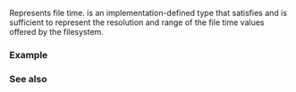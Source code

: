 {{cpp/experimental/fs/title|file_time_type}}
{{cpp/experimental/fs/navbar}}
{{dcl begin}}
{{dcl header | experimental/filesystem}}
{{dcl | since=fs_ts | 1=
using file_time_type = chrono::time_point&lt;/*trivial-clock*/&gt;;
}}
{{dcl end}}

Represents file time. {{tt|trivial-clock}} is an implementation-defined type that satisfies {{named req|TrivialClock}} and is sufficient to represent the resolution and range of the file time values offered by the filesystem.

===Example===
{{cpp/experimental/fs/time_example}}

===See also===
{{dsc begin}}
{{dsc inc | cpp/experimental/fs/dsc last_write_time}}
{{dsc end}}